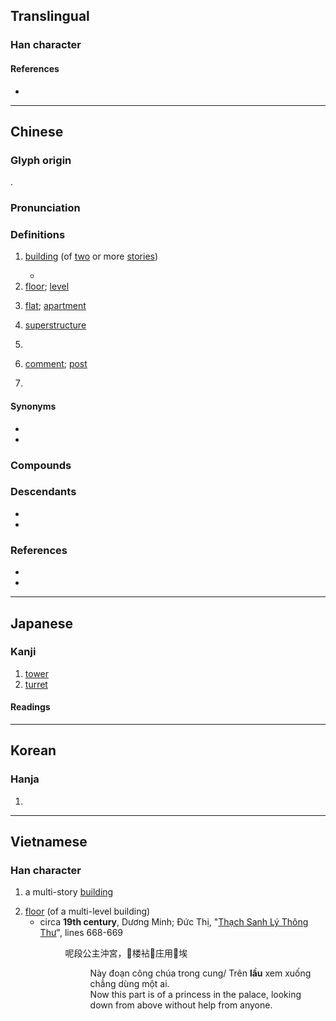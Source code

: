 {{also|楼}}
{{character info}}
==Translingual==
{{ja-forms|[[楼]]|[[楼]]|樓}}

===Han character===
{{Han char|rn=75|rad=木|as=11|sn=15|four=45944|canj=DLWV|ids=⿰木婁}}

====References====
* {{Han ref|kx=0549.310|dkj=15430|dj=0937.240|hdz=21279.040|uh=6A13|ud=27155|bh=BCD3|bd=48339}}

----

==Chinese==
{{zh-forms|s=楼|alt=𣏥-nonstandard}}

===Glyph origin===
{{Han etym}}
{{Han compound|木|婁|ls=psc|c1=s|c2=p|t1=tree}}.

===Pronunciation===
{{zh-pron
|m=lóu
|m-s=
|dg=лу1
|c=lau4,lau4-2
|c-t=
|g=
|h=pfs=lèu;gd=lêu2
|j=
|mb=lê
|md=làu/lèu
|mn=ml,jj,tw:lâu/xm,zz,twt:lô͘/qz,jj:liô
|mn_note=lâu - vernacular; lô͘/liô - literary
|mn-t=lao5
|w=3leu
|x=
|ma=y
|mc=y
|oc=y
|cat=n,cl,pn
}}

===Definitions===
{{zh-hanzi}}

# [[building]] (of [[two]] or more [[stories]]) {{zh-mw|m,c:棟|m:幢|c:躉|c:間}}
#: {{zh-x|教學樓|classroom building}}
#* {{zh-x|登 斯 樓 也，則 有 心曠神怡，寵辱 皆 忘，把酒 臨風，其 喜洋洋 者 矣。||ref=1046, {{w|Fan Zhongyan}}, {{lang|zh|[[s:zh:岳陽樓記|岳陽樓記]]}}|CL}}
# [[floor]]; [[level]] {{zh-mw|層}}
#: {{zh-x|那個 房子{zi} 有 三 層 樓。|That house has three '''floors'''.}}
#: {{zh-x|我 住 喺 二 樓{lau4-2}。|I live on the second '''floor'''.|C}}
# {{lb|zh|Hong Kong}} [[flat]]; [[apartment]] {{zh-mw|c:層}}
#: {{zh-x|賣 咗 層 樓{lau4-2}|to have sold one's flat|C}}
# [[superstructure]]
#: {{zh-x|城樓|city gate tower}}
#: {{zh-x|角樓|corner tower (in Chinese architecture)}}
# {{n-g|Used in the name of some businesses}}
#: {{zh-x|銀樓|jeweller’s shop}}
#: {{zh-x|酒樓|Chinese restaurant|C}}
#: {{zh-x|青樓|brothel}}
# {{lb|zh|internet slang}} [[comment]]; [[post]]
#: {{zh-x|9 樓|'''comment''' #9}}
#: {{zh-x|樓主|[[OP]]}}
#: {{zh-x|蓋樓|to reply to a thread}}
#: {{zh-x|借樓 問 一下|}}
# {{surname|zh}}

====Synonyms====
* {{zh-l|層}}
* {{zh-l|樓層}}

===Compounds===
{{zh-der|樓板|樓層|樓道|樓頂|樓房|樓閣|樓上|樓臺|樓梯|樓下|大樓|亭臺樓閣|北固樓|南樓詠謔|平地樓臺|岑樓齊末|城樓|彩樓配|上樓|吊樓|下樓|岳陽樓|岑樓|層樓|墜樓|寫字樓|十二樓|居民樓|妝樓|崗樓|山樓|人去樓空|寶釵樓|寸木岑樓|危樓|樓櫓|玉樓金闕|暗樓子|樓船|秦樓謝館|樓中樓|玉樓赴召|樓窗|望樓車|拜經樓|登樓|樓閣亭臺|海樓|玉樓金閣|摩天樓|煙雨樓|楚館秦樓|樓子|樵樓|牌樓|白門樓|戍樓|樓羅|明樓|明遠樓|摘星樓|樓宇|空中樓閣|樓臺會|皕宋樓|秦樓楚館|秦樓|樊樓|玉樓|氣樓|樓車|洋樓|碉樓|摩天大樓|江樓|歌樓舞館|望樓|畫閣朱樓|瓊瑤樓閣|瓊樓玉宇|樓臺亭閣|玉樓金殿|玉樓春|白玉樓|朱閣青樓|栝樓|更上層樓|樓蘭晉簡|燕子樓|海市蜃樓|更樓|登樓望闕|樓蘭|炮樓|樓底下|畫樓|樓庫|敵樓|金粉樓臺|蜃樓|赤崁樓|過街樓|背山起樓|紅粉青樓|門樓|茶樓|迷樓|綵牌樓|近水樓臺|重樓|蜃樓海市|跑樓|角樓|青樓|莒光樓|龍樓|鼓樓|黃樓|閣樓|頂樓|鸛雀樓|鴿樓|鴛鴦樓|鳳閣龍樓|鳳去秦樓|鳳去樓空|酒樓|高樓大廈|驛樓|騎樓|門樓子|翠樓|離樓|金谷墮樓|譙樓|赤嵌樓|鐘樓|銀樓|金樓子|粉妝樓|船樓|花粉樓|黃鶴樓|紅樓|紅樓夢|著腳書樓|箭樓|舞榭歌樓|綵樓|東門樓|樓子灣|吳樓|古樓|孟樓|李樓|駱樓|周樓|施樓|徐樓|中樓|花樓|邵家樓|陳家樓|更上一層樓|陳策樓|萬丈高樓平地起}}

===Descendants===
* {{desc|th|เหลา||restaurant|bor=1}}
* {{desc|vi|lầu|bor=1}}

===References===
* {{R:yue:Hanzi}}
* {{thcwd|11183}}

{{zh-cat|Beginning}}

----

==Japanese==
{{ja-kanji forms|楼|樓}}

===Kanji===
{{ja-kanji|grade=|rs=木11|shin=楼}}

# [[tower]]
# [[turret]]

====Readings====
{{ja-readings
|goon=る
|kanon=ろう
|kun=たかどの-, やぐら-
}}

----

==Korean==

===Hanja===
{{ko-hanja|hangeul=[[루]]>[[누]]}}

# {{rfdef|ko|sort=木11}}

----

==Vietnamese==

===Han character===
{{vi-readings|reading=lâu, lầu|rs=木11}}

# {{lb|vi|literary}} a multi-story [[building]]
# [[floor]] (of a multi-level building)
#* circa '''19th century''', Dương Minh; Ðức Thị, "[[w:Truyện Thạch Sanh|Thạch Sanh Lý Thông Thư]]", lines 668-669
#*: 呢段公主沖宮，𨕭楼袩𨑜庄用𠬠埃
#*:: Này đoạn công chúa trong cung/ Trên '''lầu''' xem xuống chẳng dùng một ai.
#*:: Now this part is of a princess in the palace, looking down from above without help from anyone.